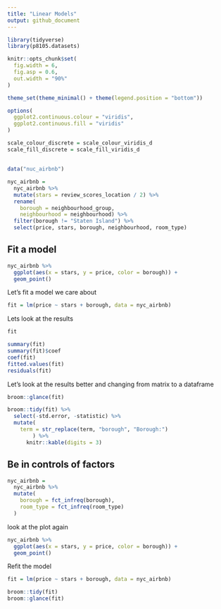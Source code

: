 ```yaml
---
title: "Linear Models"
output: github_document
---
```


```r
library(tidyverse)
library(p8105.datasets)

knitr::opts_chunk$set(
  fig.width = 6,
  fig.asp = 0.6,
  out.width = "90%"
)

theme_set(theme_minimal() + theme(legend.position = "bottom"))

options(
  ggplot2.continuous.colour = "viridis",
  ggplot2.continuous.fill = "viridis"
)

scale_colour_discrete = scale_colour_viridis_d
scale_fill_discrete = scale_fill_viridis_d
```

## 
```r
data("nuc_airbnb")

nyc_airbnb = 
  nyc_airbnb %>% 
  mutate(stars = review_scores_location / 2) %>% 
  rename(
    borough = neighbourhood_group,
    neighbourhood = neighbourhood) %>% 
  filter(borough != "Staten Island") %>% 
  select(price, stars, borough, neighbourhood, room_type) 
```

## Fit a model 

```r
nyc_airbnb %>% 
  ggplot(aes(x = stars, y = price, color = borough)) +
  geom_point()
```

Let's fit a model we care about 

```r
fit = lm(price ~ stars + borough, data = nyc_airbnb)
```

Lets look at the results 

```r
fit

summary(fit)
summary(fit)$coef
coef(fit)
fitted.values(fit)
residuals(fit)
```

Let's look at the results better and changing from matrix to a dataframe

```r
broom::glance(fit)

broom::tidy(fit) %>% 
  select(-std.error, -statistic) %>% 
  mutate(
    term = str_replace(term, "borough", "Borough:")
        ) %>% 
      knitr::kable(digits = 3)
```

## Be in controls of factors 

```r
nyc_airbnb =
  nyc_airbnb %>% 
  mutate(
    borough = fct_infreq(borough),
    room_type = fct_infreq(room_type)
  )
```

look at the plot again 

```r
nyc_airbnb %>% 
  ggplot(aes(x = stars, y = price, color = borough)) +
  geom_point()
```

Refit the model 

```r
fit = lm(price ~ stars + borough, data = nyc_airbnb)

broom::tidy(fit)
broom::glance(fit)
```




